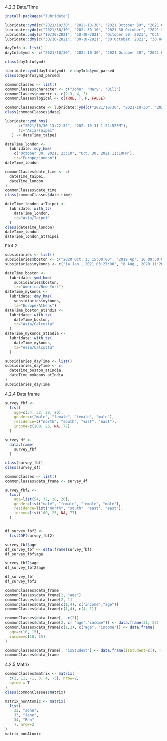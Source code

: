 4.2.3 Date/Time
```{r}
install.packages("lubridate")
```

```{r}
lubridate::ymd(c("2021/10/30", "2021-10-30", "2021 October 30", "2021 Oct. 30"))
lubridate::ydm(c("2021/30/10", "2021-30-10", "2021 30 October", "2021 30 Oct."))
lubridate::mdy(c("10/30/2021", "10-30-2021", "October 30, 2021", "Oct. 30, 2021"))
lubridate::dmy(c("30/10/2021", "30-10-2021", "30 October, 2021", "30 Oct., 2021"))
```

```{r}
dayInfo <- list()
dayInfo$ymd <- c("2021/10/30", "2021-10-30", "2021 October 30", "2021 Oct. 30")

class(dayInfo$ymd)
```

```{r}
lubridate::ymd(dayInfo$ymd) -> dayInfo$ymd_parsed
class(dayInfo$ymd_parsed)
```

```{r}
commonClasses <- list()
commonClasses$character <- c("John", "Mary", "Bill")
commonClasses$numeric <- c(2.3, 4, 7)
commonClasses$logical <- c(TRUE, T, F, FALSE)
```

```{r}
commonClasses$date <- lubridate::ymd(c("2021/10/30", "2021-10-30", "2021 October 30", "2021 Oct. 30"))
class(commonClasses$date)
```

```{r}
lubridate::ymd_hms(
      c("2021/10/30 13:22:52", "2021-10-31 1:22:52PM"),
      tz="Asia/Taipei"
   ) -> dateTime_taipei

dateTime_london <- 
  lubridate::mdy_hms(
    c("October 30, 2021, 23:10", "Oct. 30, 2021 11:10PM"),
    tz="Europe/London")
dateTime_london
```

```{r}
commonClasses$date_time <- c(
  dateTime_taipei,
  dateTime_london
)
commonClasses$date_time
class(commonClasses$date_time)
```

```{r}
dateTime_london_atTaipei <-
  lubridate::with_tz(
    dateTime_london,
    tz="Asia/Taipei"
  )
class(dateTime_london)
dateTime_london
dateTime_london_atTaipei
```

EX4.2
```{r}
subsidiaries <- list()
subsidiaries$boston <- c("2020 Oct. 13 15:00:00", "2019 Apr. 10 09:30:00")
subsidiaries$mykonos <- c("14 Jan., 2021 03:27:00", "8 Aug., 2020 11:20:00")

dateTime_boston <- 
  lubridate::ymd_hms(
    subsidiaries$boston,
    tz="America/New_York")
dateTime_mykonos <- 
  lubridate::dmy_hms(
    subsidiaries$mykonos,
    tz="Europe/Athens")
dateTime_boston_atIndia <-
  lubridate::with_tz(
    dateTime_boston,
    tz="Asia/Calcutta"
  )
dateTime_mykonos_atIndia <-
  lubridate::with_tz(
    dateTime_mykonos,
    tz="Asia/Calcutta"
  )

subsidiaries_dayTime <- list()
subsidiaries_dayTime <- c(
  dateTime_boston_atIndia,
  dateTime_mykonos_atIndia
)
subsidiaries_dayTime
```


4.2.4 Data frame
```{r}
survey_fbf <-
  list(
    age=c(54, 32, 28, 20),
    gender=c("male", "female", "female", "male"),
    residence=c("north", "south", "east", "east"),
    income=c(100, 25, NA, 77)
  )
```

```{r}
survey_df <-
  data.frame(
    survey_fbf
  )

class(survey_fbf)
class(survey_df)
```

```{r}
commonClasses <- list()
commonClasses$data_frame <- survey_df
```

```{r}
survey_fbf2 <-
  list(
    age=list(54, 32, 28, 20),
    gender=list("male", "female", "female", "male"),
    residence=list("north", "south", "east", "east"),
    income=list(100, 25, NA, 77)
  )


df_survey_fbf2 <- 
  list2DF(survey_fbf2)

```

```{r}
survey_fbf$age
df_survey_fbf <- data.frame(survey_fbf)
df_survey_fbf$age

survey_fbf2$age
df_survey_fbf2$age

df_survey_fbf
df_survey_fbf2
```

```{r}
commonClasses$data_frame
commonClasses$data_frame[2, "age"]
commonClasses$data_frame[2, 1]
commonClasses$data_frame[c(1,4), c("income","age")]
commonClasses$data_frame[c(1,4), c(4, 1)]
```

```{r}
commonClasses$data_frame[, -c(2)]
commonClasses$data_frame[2, c( "age","income")] <- data.frame(31, 22)
commonClasses$data_frame[c(1,2), c("age", "income")] <- data.frame(
  age=c(10, 15),
  income=c(10, 15)
)

commonClasses$data_frame[, "isStudent"] <- data.frame(isStudent=c(T, T, F, T))
commonClasses$data_frame
```


4.2.5 Matrix
```{r}
commonClasses$matrix <- matrix(
  c(2, 11, -1, 3, 4, -5), nrow=2, 
  byrow = T
)
class(commonClasses$matrix)
```

```{r}
matrix_nonAtomic <- matrix(
  list(
    32, "John", 
    33, "Jane", 
    34, "Ben"
    ), nrow=2
)
matrix_nonAtomic
```


